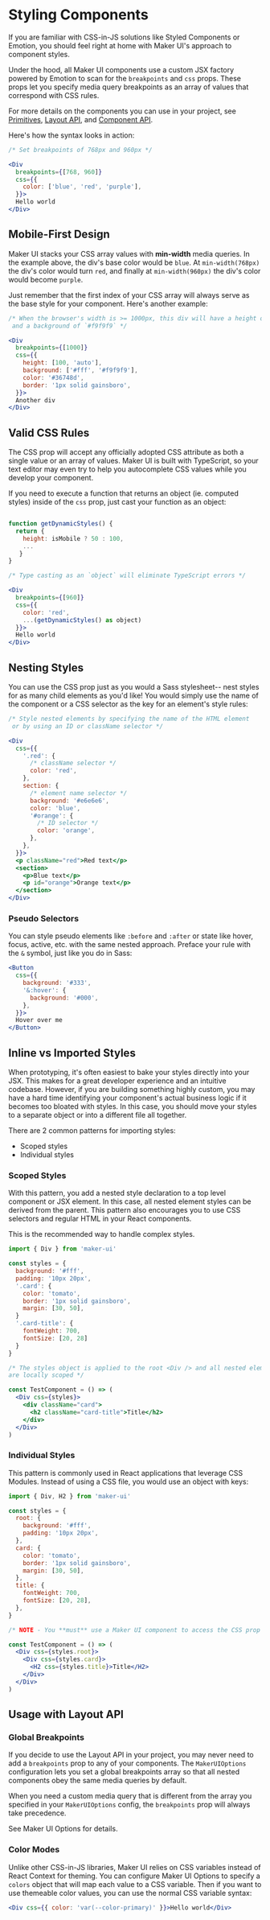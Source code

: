 # Styling Components

If you are familiar with CSS-in-JS solutions like Styled Components or Emotion, you should feel right at home with Maker UI's approach to component styles.

Under the hood, all Maker UI components use a custom JSX factory powered by Emotion to scan for the `breakpoints` and `css` props. These props let you specify media query breakpoints as an array of values that correspond with CSS rules.

For more details on the components you can use in your project, see [Primitives](/docs/primitives), [Layout API](/docs/layout-api), and [Component API](/docs/component-api).

Here's how the syntax looks in action:

```jsx
/* Set breakpoints of 768px and 960px */

<Div
  breakpoints={[768, 960]}
  css={{
    color: ['blue', 'red', 'purple'],
  }}>
  Hello world
</Div>
```

## Mobile-First Design

Maker UI stacks your CSS array values with **min-width** media queries. In the example above, the div's base color would be `blue`. At `min-width(768px)` the div's color would turn `red`, and finally at `min-width(960px)` the div's color would become `purple`.

Just remember that the first index of your CSS array will always serve as the base style for your component. Here's another example:

```jsx
/* When the browser's width is >= 1000px, this div will have a height of `auto`
 and a background of `#f9f9f9` */

<Div
  breakpoints={[1000]}
  css={{
    height: [100, 'auto'],
    background: ['#fff', '#f9f9f9'],
    color: '#36748d',
    border: '1px solid gainsboro',
  }}>
  Another div
</Div>
```

## Valid CSS Rules

The CSS prop will accept any officially adopted CSS attribute as both a single value or an array of values. Maker UI is built with TypeScript, so your text editor may even try to help you autocomplete CSS values while you develop your component.

If you need to execute a function that returns an object (ie. computed styles) inside of the `css` prop, just cast your function as an object:

```jsx

function getDynamicStyles() {
  return {
    height: isMobile ? 50 : 100,
    ...
   }
}

/* Type casting as an `object` will eliminate TypeScript errors */

<Div
  breakpoints={[960]}
  css={{
    color: 'red',
    ...(getDynamicStyles() as object)
  }}>
  Hello world
</Div>
```

## Nesting Styles

You can use the CSS prop just as you would a Sass stylesheet-- nest styles for as many child elements as you'd like! You would simply use the name of the component or a CSS selector as the key for an element's style rules:

```jsx
/* Style nested elements by specifying the name of the HTML element
 or by using an ID or className selector */

<Div
  css={{
    '.red': {
      /* className selector */
      color: 'red',
    },
    section: {
      /* element name selector */
      background: '#e6e6e6',
      color: 'blue',
      '#orange': {
        /* ID selector */
        color: 'orange',
      },
    },
  }}>
  <p className="red">Red text</p>
  <section>
    <p>Blue text</p>
    <p id="orange">Orange text</p>
  </section>
</Div>
```

### Pseudo Selectors

You can style pseudo elements like `:before` and `:after` or state like hover, focus, active, etc. with the same nested approach. Preface your rule with the `&` symbol, just like you do in Sass:

```jsx
<Button
  css={{
    background: '#333',
    '&:hover': {
      background: '#000',
    },
  }}>
  Hover over me
</Button>
```

## Inline vs Imported Styles

When prototyping, it's often easiest to bake your styles directly into your JSX. This makes for a great developer experience and an intuitive codebase. However, if you are building something highly custom, you may have a hard time identifying your component's actual business logic if it becomes too bloated with styles. In this case, you should move your styles to a separate object or into a different file all together.

There are 2 common patterns for importing styles:

- Scoped styles
- Individual styles

### Scoped Styles

With this pattern, you add a nested style declaration to a top level component or JSX element. In this case, all nested element styles can be derived from the parent. This pattern also encourages you to use CSS selectors and regular HTML in your React components.

This is the recommended way to handle complex styles.

```jsx
import { Div } from 'maker-ui'

const styles = {
  background: '#fff',
  padding: '10px 20px',
  '.card': {
    color: 'tomato',
    border: '1px solid gainsboro',
    margin: [30, 50],
  }
  '.card-title': {
    fontWeight: 700,
    fontSize: [20, 28]
  }
}

/* The styles object is applied to the root <Div /> and all nested elements
are locally scoped */

const TestComponent = () => (
  <Div css={styles}>
    <div className="card">
      <h2 className="card-title">Title</h2>
    </div>
  </Div>
)

```

### Individual Styles

This pattern is commonly used in React applications that leverage CSS Modules. Instead of using a CSS file, you would use an object with keys:

```jsx
import { Div, H2 } from 'maker-ui'

const styles = {
  root: {
    background: '#fff',
    padding: '10px 20px',
  },
  card: {
    color: 'tomato',
    border: '1px solid gainsboro',
    margin: [30, 50],
  },
  title: {
    fontWeight: 700,
    fontSize: [20, 28],
  },
}

/* NOTE - You **must** use a Maker UI component to access the CSS prop */

const TestComponent = () => (
  <Div css={styles.root}>
    <Div css={styles.card}>
      <H2 css={styles.title}>Title</H2>
    </Div>
  </Div>
)
```

## Usage with Layout API

### Global Breakpoints

If you decide to use the Layout API in your project, you may never need to add a `breakpoints` prop to any of your components. The `MakerUIOptions` configuration lets you set a global breakpoints array so that all nested components obey the same media queries by default.

When you need a custom media query that is different from the array you specified in your `MakerUIOptions` config, the `breakpoints` prop will always take precedence.

See Maker UI Options for details.

### Color Modes

Unlike other CSS-in-JS libraries, Maker UI relies on CSS variables instead of React Context for theming. You can configure Maker UI Options to specify a `colors` object that will map each value to a CSS variable. Then if you want to use themeable color values, you can use the normal CSS variable syntax:

```jsx
<Div css={{ color: 'var(--color-primary)' }}>Hello world</Div>
```
